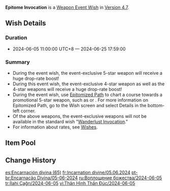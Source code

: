 {{Wish
|name              = Epitome Invocation 2024-06-05
|image             = Epitome Invocation 2024-06-05.png
|type              = Weapon Event
|duration          = event
|time_start        = 2024-06-05 11:00:00
|time_start_offset = GMT+8
|time_end          = 2024-06-25 17:59:00
|link              = https://genshin.hoyoverse.com/en/news/detail/123933
|preceding         = Epitome Invocation/2024-05-14
|alongside         = Illuminating Lightning/2024-06-05
|alongside2        = Caution in Confidence/2024-06-05
|succeeding        = Epitome Invocation/2024-06-25
}}
'''Epitome Invocation''' is a [[Weapon Event Wish]] in [[Version 4.7]].

==Wish Details==
===Duration===
* 2024-06-05 11:00:00 UTC+8 &mdash; 2024-06-25 17:59:00

===Summary===
* During the event wish, the event-exclusive 5-star weapon {{Wish Item|Absolution;Light of Foliar Incision}} will receive a huge drop-rate boost!
* During this event wish, the event-exclusive 4-star weapon {{Wish Item|Lithic Spear}} as well as the 4-star weapons {{Wish Item|Sacrificial Sword;Sacrificial Greatsword;The Widsith;The Stringless}} will receive a huge drop-rate boost!
* During the event wish, use [[Epitomized Path]] to chart a course towards a promotional 5-star weapon, such as {{Wish Item|Absolution}} or {{Wish Item|Light of Foliar Incision}}. For more information on Epitomized Path, go to the Wish screen and select Details in the bottom-left corner.
* Of the above weapons, the event-exclusive weapons will not be available in the standard wish "[[Wanderlust Invocation]]."
* For information about rates, see [[Wish]]es.

==Item Pool==
{{Wish Pool
|weapon_5_F    = Absolution; Light of Foliar Incision
|weapon_4_F    = Lithic Spear; Sacrificial Sword; Sacrificial Greatsword; The Widsith;The Stringless
|character_4   = Barbara; Beidou; Bennett; Candace; Charlotte; Chevreuse; Chongyun; Collei; Diona; Dori; Faruzan; Fischl; Freminet; Gaming; Gorou; Kaveh; Kirara; Kujou Sara; Kuki Shinobu; Layla; Lynette; Mika; Ningguang; Noelle; Razor; Rosaria; Sayu; Shikanoin Heizou; Sucrose; Thoma; Xiangling; Xingqiu; Xinyan; Yanfei; Yaoyao; Yun Jin
|weapon_5      = Amos' Bow; Aquila Favonia; Lost Prayer to the Sacred Winds; Primordial Jade Winged-Spear; Skyward Atlas; Skyward Blade; Skyward Harp; Skyward Pride; Skyward Spine; Wolf's Gravestone
|weapon_4      = Dragon's Bane; Eye of Perception; Favonius Codex; Favonius Greatsword; Favonius Lance; Favonius Sword; Favonius Warbow; Lion's Roar; Rainslasher; Rust; Sacrificial Bow; Sacrificial Fragments; The Bell; The Flute
|weapon_3      = Black Tassel; Bloodtainted Greatsword; Cool Steel; Debate Club; Emerald Orb; Ferrous Shadow; Harbinger of Dawn; Magic Guide; Raven Bow; Sharpshooter's Oath; Skyrider Sword; Slingshot; Thrilling Tales of Dragon Slayers
}}

==Change History==
{{Change History|4.7}}

[[es:Encarnación divina (65)]]
[[fr:Incarnation divine/05.06.2024]]
[[pt-br:Encarnação Divina/05-06-2024]]
[[ru:Воплощение божества/2024-06-05]]
[[tr:İlahi Çağrı/2024-06-05]]
[[vi:Thân Hình Thần Đúc/2024-06-05]]